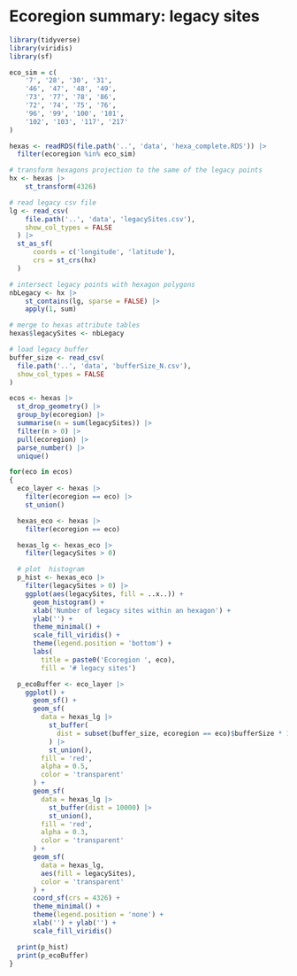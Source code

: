 # Ecoregion summary: legacy sites {#sec-ecoSumm-legacy}

```r
library(tidyverse)
library(viridis)
library(sf)

eco_sim = c(
    '7', '28', '30', '31',
    '46', '47', '48', '49',
    '73', '77', '78', '86',
    '72', '74', '75', '76',
    '96', '99', '100', '101',
    '102', '103', '117', '217'
)

hexas <- readRDS(file.path('..', 'data', 'hexa_complete.RDS')) |>
  filter(ecoregion %in% eco_sim)
```


```r
# transform hexagons projection to the same of the legacy points
hx <- hexas |>
    st_transform(4326)

# read legacy csv file
lg <- read_csv(
    file.path('..', 'data', 'legacySites.csv'),
    show_col_types = FALSE
  ) |>
  st_as_sf(
      coords = c('longitude', 'latitude'),
      crs = st_crs(hx)
  )

# intersect legacy points with hexagon polygons
nbLegacy <- hx |>
    st_contains(lg, sparse = FALSE) |>
    apply(1, sum)

# merge to hexas attribute tables
hexas$legacySites <- nbLegacy

# load legacy buffer
buffer_size <- read_csv(
  file.path('..', 'data', 'bufferSize_N.csv'),
  show_col_types = FALSE
)
```


```r
ecos <- hexas |>
  st_drop_geometry() |>
  group_by(ecoregion) |>
  summarise(n = sum(legacySites)) |>
  filter(n > 0) |>
  pull(ecoregion) |>
  parse_number() |>
  unique()

for(eco in ecos)
{
  eco_layer <- hexas |>
    filter(ecoregion == eco) |>
    st_union()

  hexas_eco <- hexas |>
    filter(ecoregion == eco)

  hexas_lg <- hexas_eco |>
    filter(legacySites > 0)

  # plot  histogram
  p_hist <- hexas_eco |>
    filter(legacySites > 0) |>
    ggplot(aes(legacySites, fill = ..x..)) +
      geom_histogram() +
      xlab('Number of legacy sites within an hexagon') +
      ylab('') +
      theme_minimal() +
      scale_fill_viridis() +
      theme(legend.position = 'bottom') +
      labs(
        title = paste0('Ecoregion ', eco),
        fill = '# legacy sites')

  p_ecoBuffer <- eco_layer |>
    ggplot() +
      geom_sf() +
      geom_sf(
        data = hexas_lg |>
          st_buffer(
            dist = subset(buffer_size, ecoregion == eco)$bufferSize * 1000
          ) |>
          st_union(),
        fill = 'red',
        alpha = 0.5,
        color = 'transparent'
      ) +
      geom_sf(
        data = hexas_lg |>
          st_buffer(dist = 10000) |>
          st_union(),
        fill = 'red',
        alpha = 0.3,
        color = 'transparent'
      ) +
      geom_sf(
        data = hexas_lg,
        aes(fill = legacySites),
        color = 'transparent'
      ) +
      coord_sf(crs = 4326) +
      theme_minimal() +
      theme(legend.position = 'none') +
      xlab('') + ylab('') +
      scale_fill_viridis()

  print(p_hist)
  print(p_ecoBuffer)
}
```
